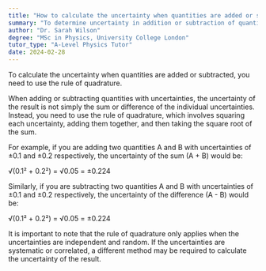 ```yaml
---
title: "How to calculate the uncertainty when quantities are added or subtracted?"
summary: "To determine uncertainty in addition or subtraction of quantities, apply the rule of quadrature. This method helps accurately assess the combined uncertainty of the involved measurements."
author: "Dr. Sarah Wilson"
degree: "MSc in Physics, University College London"
tutor_type: "A-Level Physics Tutor"
date: 2024-02-28
---
```


To calculate the uncertainty when quantities are added or subtracted, you need to use the rule of quadrature.

When adding or subtracting quantities with uncertainties, the uncertainty of the result is not simply the sum or difference of the individual uncertainties. Instead, you need to use the rule of quadrature, which involves squaring each uncertainty, adding them together, and then taking the square root of the sum.

For example, if you are adding two quantities A and B with uncertainties of ±0.1 and ±0.2 respectively, the uncertainty of the sum (A + B) would be:

√(0.1² + 0.2²) = √0.05 = ±0.224

Similarly, if you are subtracting two quantities A and B with uncertainties of ±0.1 and ±0.2 respectively, the uncertainty of the difference (A - B) would be:

√(0.1² + 0.2²) = √0.05 = ±0.224

It is important to note that the rule of quadrature only applies when the uncertainties are independent and random. If the uncertainties are systematic or correlated, a different method may be required to calculate the uncertainty of the result.
    
